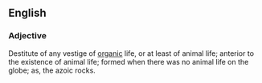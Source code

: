 ==English==
===Adjective===
Destitute of any vestige of [[organic]] life, or at least of animal life; anterior to the existence of animal life; formed when there was no animal life on the globe; as, the azoic rocks.